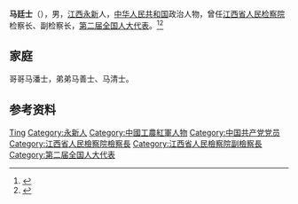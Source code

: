 '''马廷士'''（{{bd|？||？}}），男，[[江西|江西]][[永新县|永新]]人，[[中华人民共和国|中华人民共和国]]政治人物，曾任[[江西省人民检察院|江西省人民检察院]]检察长、副检察长，[[第二届全国人大代表|第二届全国人大代表]]。<ref>{{Cite book|title=中华人民共和国职官志|author=何虎生, 李耀东, 向常福主编|publisher=中国社会出版社|year=2003|isbn=9787800883934|location=北京|pages=}}</ref><ref>{{Cite web|title=共和国从这里走来之十——湘赣革命根据地|url=http://www.zhongguolaoqu.com/zt/2019/52468.html|accessdate=2020-09-21|work=中国老区网}}{{Dead link}}</ref>

== 家庭 ==
哥哥马潘士，弟弟马善士、马清士。

== 参考资料 ==
{{reflist}}

{{中国人物小作品}}

{{Authority control}}
{{DEFAULTSORT:Ma马}}
[[Category:马姓|Ting]]
[[Category:永新人|Category:永新人]]
[[Category:中國工農紅軍人物|Category:中國工農紅軍人物]]
[[Category:中国共产党党员|Category:中国共产党党员]]
[[Category:江西省人民檢察院檢察長|Category:江西省人民檢察院檢察長]]
[[Category:江西省人民檢察院副檢察長|Category:江西省人民檢察院副檢察長]]
[[Category:第二届全国人大代表|Category:第二届全国人大代表]]